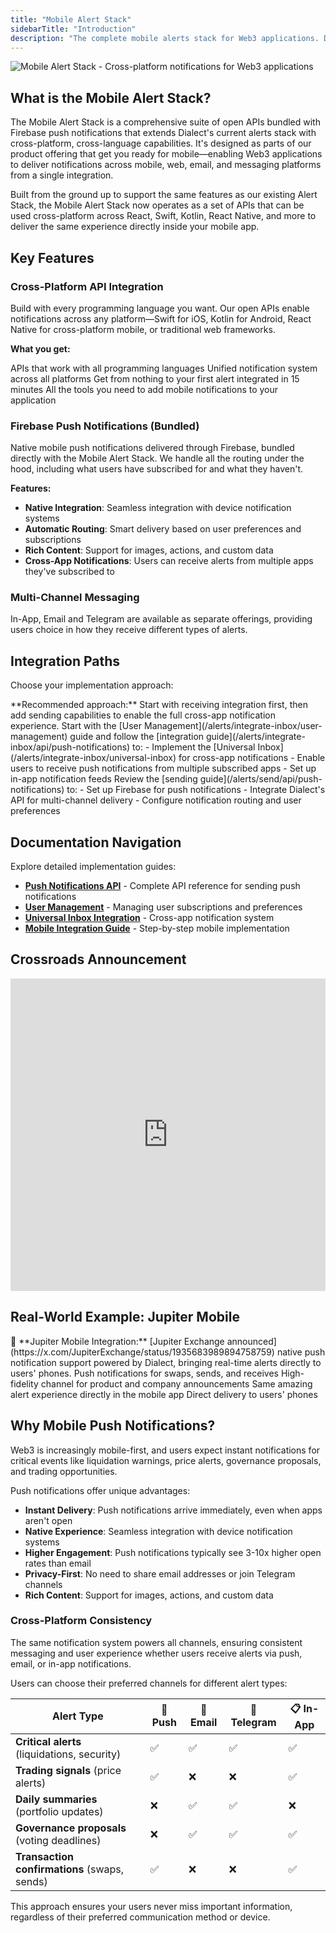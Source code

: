 ```yaml
---
title: "Mobile Alert Stack"
sidebarTitle: "Introduction"
description: "The complete mobile alerts stack for Web3 applications. Deliver alerts across any platform, in any programming language."
---
```


<img src="https://res.cloudinary.com/dnxjhra4h/image/upload/f_auto,q_auto/v1752851732/dialect-docs/mobile-alerts-stack-intro.png" alt="Mobile Alert Stack - Cross-platform notifications for Web3 applications" />

## What is the Mobile Alert Stack?

The Mobile Alert Stack is a comprehensive suite of open APIs bundled with Firebase push notifications that extends Dialect's current alerts stack with cross-platform, cross-language capabilities. It's designed as parts of our product offering that get you ready for mobile—enabling Web3 applications to deliver notifications across mobile, web, email, and messaging platforms from a single integration.

Built from the ground up to support the same features as our existing Alert Stack, the Mobile Alert Stack now operates as a set of APIs that can be used cross-platform across React, Swift, Kotlin, React Native, and more to deliver the same experience directly inside your mobile app.


## Key Features

### Cross-Platform API Integration
Build with every programming language you want. Our open APIs enable notifications across any platform—Swift for iOS, Kotlin for Android, React Native for cross-platform mobile, or traditional web frameworks.

**What you get:**

<CardGroup cols={2}>
  <Card title="Language Flexibility" icon="code">
    APIs that work with all programming languages
  </Card>
  <Card title="Platform Consistency" icon="mobile">
    Unified notification system across all platforms
  </Card>
  <Card title="Development Speed" icon="bolt">
    Get from nothing to your first alert integrated in 15 minutes
  </Card>
  <Card title="Complete Package" icon="box">
    All the tools you need to add mobile notifications to your application
  </Card>
</CardGroup>

### Firebase Push Notifications (Bundled)
Native mobile push notifications delivered through Firebase, bundled directly with the Mobile Alert Stack. We handle all the routing under the hood, including what users have subscribed for and what they haven't.

**Features:**
- **Native Integration**: Seamless integration with device notification systems
- **Automatic Routing**: Smart delivery based on user preferences and subscriptions
- **Rich Content**: Support for images, actions, and custom data
- **Cross-App Notifications**: Users can receive alerts from multiple apps they've subscribed to

### Multi-Channel Messaging
In-App, Email and Telegram are available as separate offerings, providing users choice in how they receive different types of alerts.

## Integration Paths

Choose your implementation approach:

<Tip>
**Recommended approach:** Start with receiving integration first, then add sending capabilities to enable the full cross-app notification experience.
</Tip>


<AccordionGroup>
  <Accordion title="For Receiving Notifications" icon="inbox" defaultOpen>
    Start with the [User Management](/alerts/integrate-inbox/user-management) guide and follow the [integration guide](/alerts/integrate-inbox/api/push-notifications) to:
    - Implement the [Universal Inbox](/alerts/integrate-inbox/universal-inbox) for cross-app notifications
    - Enable users to receive push notifications from multiple subscribed apps
    - Set up in-app notification feeds
  </Accordion>
  
  <Accordion title="For Sending Notifications" icon="paper-plane">
    Review the [sending guide](/alerts/send/api/push-notifications) to:
    - Set up Firebase for push notifications
    - Integrate Dialect's API for multi-channel delivery
    - Configure notification routing and user preferences
  </Accordion>
</AccordionGroup>


## Documentation Navigation

Explore detailed implementation guides:

- **[Push Notifications API](/alerts/send/api/push-notifications)** - Complete API reference for sending push notifications
- **[User Management](/alerts/integrate-inbox/user-management)** - Managing user subscriptions and preferences
- **[Universal Inbox Integration](/alerts/integrate-inbox/universal-inbox)** - Cross-app notification system
- **[Mobile Integration Guide](/alerts/integrate-inbox/api/push-notifications)** - Step-by-step mobile implementation



## Crossroads Announcement

<iframe
  width="100%"
  height="500"
  src="https://www.youtube.com/embed/ccL4xdwEtss?start=5257"
  title="Mobile Alert Stack Introduction at Crossroads"
  frameBorder="0"
  allow="accelerometer; autoplay; clipboard-write; encrypted-media; gyroscope; picture-in-picture"
  allowFullScreen
></iframe>

## Real-World Example: Jupiter Mobile

<Note>
📱 **Jupiter Mobile Integration:** [Jupiter Exchange announced](https://x.com/JupiterExchange/status/1935683989894758759) native push notification support powered by Dialect, bringing real-time alerts directly to users' phones.
</Note>

<CardGroup cols={2}>
  <Card title="Transaction Alerts" icon="credit-card">
    Push notifications for swaps, sends, and receives
  </Card>
  <Card title="Community Updates" icon="megaphone">
    High-fidelity channel for product and company announcements
  </Card>
  <Card title="In-App Feed" icon="list">
    Same amazing alert experience directly in the mobile app
  </Card>
  <Card title="Lock Screen Notifications" icon="mobile">
    Direct delivery to users' phones
  </Card>
</CardGroup>


## Why Mobile Push Notifications?

Web3 is increasingly mobile-first, and users expect instant notifications for critical events like liquidation warnings, price alerts, governance proposals, and trading opportunities.

Push notifications offer unique advantages:

- **Instant Delivery**: Push notifications arrive immediately, even when apps aren't open
- **Native Experience**: Seamless integration with device notification systems  
- **Higher Engagement**: Push notifications typically see 3-10x higher open rates than email
- **Privacy-First**: No need to share email addresses or join Telegram channels
- **Rich Content**: Support for images, actions, and custom data

### Cross-Platform Consistency
The same notification system powers all channels, ensuring consistent messaging and user experience whether users receive alerts via push, email, or in-app notifications.

Users can choose their preferred channels for different alert types:

| Alert Type | 📱 Push | 📧 Email | 💬 Telegram | 📋 In-App |
|------------|----------|----------|-------------|-----------|
| **Critical alerts** (liquidations, security) | ✅ | ✅ | ✅ | ✅ |
| **Trading signals** (price alerts) | ✅ | ❌ | ❌ | ✅ |
| **Daily summaries** (portfolio updates) | ❌ | ✅ | ✅ | ❌ |
| **Governance proposals** (voting deadlines) | ❌ | ✅ | ✅ | ✅ |
| **Transaction confirmations** (swaps, sends) | ✅ | ❌ | ❌ | ✅ |

This approach ensures your users never miss important information, regardless of their preferred communication method or device.
